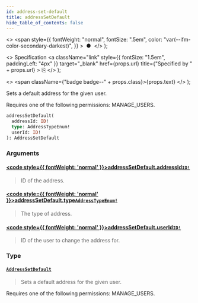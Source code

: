 ```yaml
---
id: address-set-default
title: addressSetDefault
hide_table_of_contents: false
---
```


  <>
    <span
      style={{
        fontWeight: "normal",
        fontSize: ".5em",
        color: "var(--ifm-color-secondary-darkest)",
      }}
    >
      &nbsp;●&nbsp;
    </span>
  </>
);

  <>
    Specification
    <a
      className="link"
      style={{ fontSize: "1.5em", paddingLeft: "4px" }}
      target="\_blank"
      href={props.url}
      title={"Specified by " + props.url}
    >
      ⎘
    </a>
  </>
);

  <>
    <span className={"badge badge--" + props.class}>{props.text}</span>
  </>
);

Sets a default address for the given user.

Requires one of the following permissions: MANAGE_USERS.

```graphql
addressSetDefault(
  addressId: ID!
  type: AddressTypeEnum!
  userId: ID!
): AddressSetDefault
```

### Arguments

#### [<code style={{ fontWeight: 'normal' }}>addressSetDefault.<b>addressId</b></code>](#)<Bullet />[`ID!`](../../../api-reference/miscellaneous/scalars/id) <Badge class="secondary" text="non-null"/> <Badge class="secondary" text="scalar"/> <Badge class="secondary" text="miscellaneous"/>

> ID of the address.

#### [<code style={{ fontWeight: 'normal' }}>addressSetDefault.<b>type</b></code>](#)<Bullet />[`AddressTypeEnum!`](../../../api-reference/miscellaneous/enums/address-type-enum) <Badge class="secondary" text="non-null"/> <Badge class="secondary" text="enum"/> <Badge class="secondary" text="miscellaneous"/>

> The type of address.

#### [<code style={{ fontWeight: 'normal' }}>addressSetDefault.<b>userId</b></code>](#)<Bullet />[`ID!`](../../../api-reference/miscellaneous/scalars/id) <Badge class="secondary" text="non-null"/> <Badge class="secondary" text="scalar"/> <Badge class="secondary" text="miscellaneous"/>

> ID of the user to change the address for.

### Type

#### [`AddressSetDefault`](../../../api-reference/users/objects/address-set-default) <Badge class="secondary" text="object"/> <Badge class="secondary" text="users"/>

> Sets a default address for the given user.

Requires one of the following permissions: MANAGE_USERS.

>
